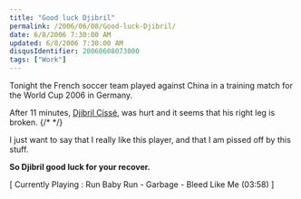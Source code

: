 ```yaml
---
title: "Good luck Djibril"
permalink: /2006/06/08/Good-luck-Djibril/
date: 6/8/2006 7:30:00 AM
updated: 6/8/2006 7:30:00 AM
disqusIdentifier: 20060608073000
tags: ["Work"]
---
```

Tonight the French soccer team played against China in a training match for the World Cup 2006 in Germany.

After 11 minutes, [Djibril Cissé](http://www.djib-cisse.com), was hurt and it seems that his right leg is broken.
{/* <!-- more --> */}

I just want to say that I really like this player, and that I am pissed off by this stuff.

<strong>So Djibril good luck for your recover.</strong>

[ Currently Playing : Run Baby Run - Garbage - Bleed Like Me (03:58) ]
